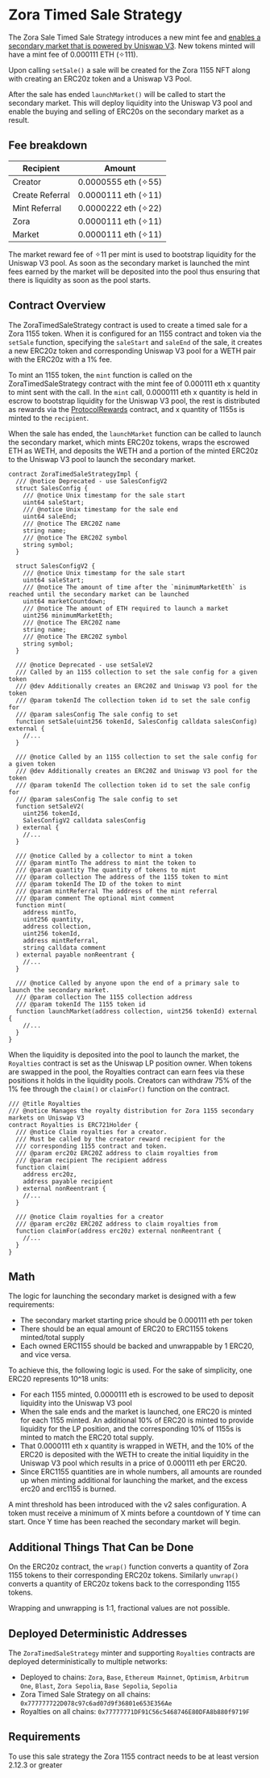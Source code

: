 # Zora Timed Sale Strategy

The Zora Sale Timed Sale Strategy introduces a new mint fee and [enables a secondary market that is powered by Uniswap V3](https://support.zora.co/en/categories/577345-secondary-market).
New tokens minted will have a mint fee of 0.000111 ETH (✧111).

Upon calling `setSale()` a sale will be created for the Zora 1155 NFT along with creating an ERC20z token and a Uniswap V3 Pool.

After the sale has ended `launchMarket()` will be called to start the secondary market.
This will deploy liquidity into the Uniswap V3 pool and enable the buying and selling of ERC20s on the secondary market as a result.

## Fee breakdown

| Recipient       | Amount               |
| --------------- | -------------------- |
| Creator         | 0.0000555 eth (✧55) |
| Create Referral | 0.0000111 eth (✧11) |
| Mint Referral   | 0.0000222 eth (✧22) |
| Zora            | 0.0000111 eth (✧11) |
| Market          | 0.0000111 eth (✧11) |

The market reward fee of ✧11 per mint is used to bootstrap liquidity for the Uniswap V3 pool.
As soon as the secondary market is launched the mint fees earned by the market will be deposited into the pool thus ensuring that there is liquidity as soon as the pool starts.

## Contract Overview

The ZoraTimedSaleStrategy contract is used to create a timed sale for a Zora 1155 token. When it is configured for an 1155 contract and token via the `setSale` function,
specifying the `saleStart` and `saleEnd` of the sale, it creates a new ERC20z token and corresponding Uniswap V3 pool for a WETH pair with the ERC20z with a 1% fee.

To mint an 1155 token, the `mint` function is called on the ZoraTimedSaleStrategy contract with the mint fee of 0.000111 eth x quantity to mint sent with the call. In the `mint` call, 0.0000111 eth x quantity is held in escrow to bootstrap liquidity for the Uniswap V3 pool, the rest is distributed as rewards via the [ProtocolRewards](./rewards) contract, and x quantity of 1155s is minted to the `recipient`.

When the sale has ended, the `launchMarket` function can be called to launch the secondary market, which mints ERC20z tokens, wraps the escrowed ETH as WETH,
and deposits the WETH and a portion of the minted ERC20z to the Uniswap V3 pool to launch the secondary market.

```solidity
contract ZoraTimedSaleStrategyImpl {
  /// @notice Deprecated - use SalesConfigV2
  struct SalesConfig {
    /// @notice Unix timestamp for the sale start
    uint64 saleStart;
    /// @notice Unix timestamp for the sale end
    uint64 saleEnd;
    /// @notice The ERC20Z name
    string name;
    /// @notice The ERC20Z symbol
    string symbol;
  }

  struct SalesConfigV2 {
    /// @notice Unix timestamp for the sale start
    uint64 saleStart;
    /// @notice The amount of time after the `minimumMarketEth` is reached until the secondary market can be launched
    uint64 marketCountdown;
    /// @notice The amount of ETH required to launch a market
    uint256 minimumMarketEth;
    /// @notice The ERC20Z name
    string name;
    /// @notice The ERC20Z symbol
    string symbol;
  }

  /// @notice Deprecated - use setSaleV2
  /// Called by an 1155 collection to set the sale config for a given token
  /// @dev Additionally creates an ERC20Z and Uniswap V3 pool for the token
  /// @param tokenId The collection token id to set the sale config for
  /// @param salesConfig The sale config to set
  function setSale(uint256 tokenId, SalesConfig calldata salesConfig) external {
    //...
  }

  /// @notice Called by an 1155 collection to set the sale config for a given token
  /// @dev Additionally creates an ERC20Z and Uniswap V3 pool for the token
  /// @param tokenId The collection token id to set the sale config for
  /// @param salesConfig The sale config to set
  function setSaleV2(
    uint256 tokenId,
    SalesConfigV2 calldata salesConfig
  ) external {
    //...
  }

  /// @notice Called by a collector to mint a token
  /// @param mintTo The address to mint the token to
  /// @param quantity The quantity of tokens to mint
  /// @param collection The address of the 1155 token to mint
  /// @param tokenId The ID of the token to mint
  /// @param mintReferral The address of the mint referral
  /// @param comment The optional mint comment
  function mint(
    address mintTo,
    uint256 quantity,
    address collection,
    uint256 tokenId,
    address mintReferral,
    string calldata comment
  ) external payable nonReentrant {
    //...
  }

  /// @notice Called by anyone upon the end of a primary sale to launch the secondary market.
  /// @param collection The 1155 collection address
  /// @param tokenId The 1155 token id
  function launchMarket(address collection, uint256 tokenId) external {
    //...
  }
}
```

When the liquidity is deposited into the pool to launch the market, the `Royalties` contract is set as the Uniswap LP position owner. When tokens are swapped in the pool, the Royalties contract can earn fees via these positions
it holds in the liquidity pools. Creators can withdraw 75% of the 1% fee through the `claim()` or `claimFor()` function on the contract.

```solidity
/// @title Royalties
/// @notice Manages the royalty distribution for Zora 1155 secondary markets on Uniswap V3
contract Royalties is ERC721Holder {
  /// @notice Claim royalties for a creator.
  /// Must be called by the creator reward recipient for the
  /// corresponding 1155 contract and token.
  /// @param erc20z ERC20Z address to claim royalties from
  /// @param recipient The recipient address
  function claim(
    address erc20z,
    address payable recipient
  ) external nonReentrant {
    //...
  }

  /// @notice Claim royalties for a creator
  /// @param erc20z ERC20Z address to claim royalties from
  function claimFor(address erc20z) external nonReentrant {
    //...
  }
}
```

## Math

The logic for launching the secondary market is designed with a few requirements:

- The secondary market starting price should be 0.000111 eth per token
- There should be an equal amount of ERC20 to ERC1155 tokens minted/total supply
- Each owned ERC1155 should be backed and unwrappable by 1 ERC20, and vice versa.

To achieve this, the following logic is used. For the sake of simplicity, one ERC20 represents 10^18 units:

- For each 1155 minted, 0.0000111 eth is escrowed to be used to deposit liquidity into the Uniswap V3 pool
- When the sale ends and the market is launched, one ERC20 is minted for each 1155 minted. An additional 10% of ERC20 is minted to provide liquidity for the LP position, and the corresponding 10% of 1155s is minted to match the ERC20 total supply.
- That 0.0000111 eth x quantity is wrapped in WETH, and the 10% of the ERC20 is deposited with the WETH to create the initial liquidity in the Uniswap V3 pool which results in a price of 0.000111 eth per ERC20.
- Since ERC1155 quantities are in whole numbers, all amounts are rounded up when minting additional for launching the market, and the excess erc20 and erc1155 is burned.

A mint threshold has been introduced with the v2 sales configuration. A token must receive a minimum of X mints before a countdown of Y time can start.
Once Y time has been reached the secondary market will begin.

## Additional Things That Can be Done

On the ERC20z contract, the `wrap()` function converts a quantity of Zora 1155 tokens to their corresponding ERC20z tokens.
Similarly `unwrap()` converts a quantity of ERC20z tokens back to the corresponding 1155 tokens.

Wrapping and unwrapping is 1:1, fractional values are not possible.

## Deployed Deterministic Addresses

The `ZoraTimedSaleStrategy` minter and supporting `Royalties` contracts are deployed deterministically to multiple networks:

- Deployed to chains: `Zora`, `Base`, `Ethereum Mainnet`, `Optimism`, `Arbitrum One`, `Blast`, `Zora Sepolia`, `Base Sepolia`, `Sepolia`
- Zora Timed Sale Strategy on all chains: `0x777777722D078c97c6ad07d9f36801e653E356Ae`
- Royalties on all chains: `0x77777771DF91C56c5468746E80DFA8b880f9719F`

## Requirements

To use this sale strategy the Zora 1155 contract needs to be at least version 2.12.3 or greater

